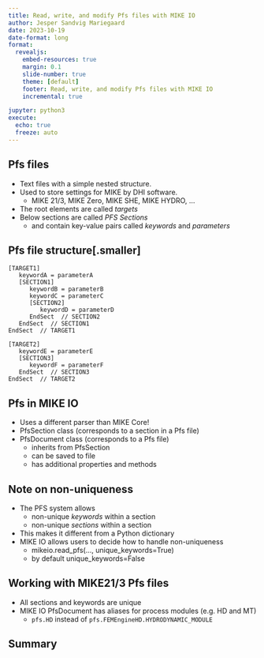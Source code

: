 ```yaml
---
title: Read, write, and modify Pfs files with MIKE IO
author: Jesper Sandvig Mariegaard
date: 2023-10-19
date-format: long
format: 
  revealjs:
    embed-resources: true
    margin: 0.1
    slide-number: true
    theme: [default]
    footer: Read, write, and modify Pfs files with MIKE IO
    incremental: true

jupyter: python3
execute: 
  echo: true
  freeze: auto
---
```



## Pfs files

* Text files with a simple nested structure.
* Used to store settings for MIKE by DHI software.
   - MIKE 21/3, MIKE Zero, MIKE SHE, MIKE HYDRO, ...
* The root elements are called *targets*
* Below sections are called *PFS Sections* 
   - and contain key-value pairs called *keywords* and *parameters*



## Pfs file structure[.smaller]

```
[TARGET1]
   keywordA = parameterA
   [SECTION1]
      keywordB = parameterB
      keywordC = parameterC
      [SECTION2]
         keywordD = parameterD         
      EndSect  // SECTION2 
   EndSect  // SECTION1 
EndSect  // TARGET1

[TARGET2]
   keywordE = parameterE 
   [SECTION3]
      keywordF = parameterF
   EndSect  // SECTION3 
EndSect  // TARGET2
```


## Pfs in MIKE IO

* Uses a different parser than MIKE Core!
* PfsSection class (corresponds to a section in a Pfs file)
* PfsDocument class (corresponds to a Pfs file)
    - inherits from PfsSection
    - can be saved to file
    - has additional properties and methods


## Note on non-uniqueness

* The PFS system allows 
   - non-unique *keywords* within a section
   - non-unique *sections* within a section
* This makes it different from a Python dictionary
* MIKE IO allows users to decide how to handle non-uniqueness
   - mikeio.read_pfs(..., unique_keywords=True)
   - by default unique_keywords=False



## Working with MIKE21/3 Pfs files

* All sections and keywords are unique
* MIKE IO PfsDocument has aliases for process modules (e.g. HD and MT)
    - `pfs.HD` instead of `pfs.FEMEngineHD.HYDRODYNAMIC_MODULE` 





## Summary


